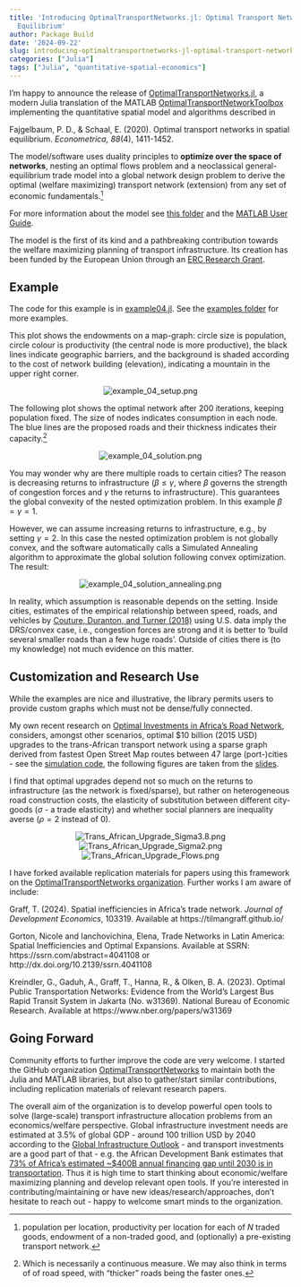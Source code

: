 ```yaml
---
title: 'Introducing OptimalTransportNetworks.jl: Optimal Transport Networks in Spatial
  Equilibrium'
author: Package Build
date: '2024-09-22'
slug: introducing-optimaltransportnetworks-jl-optimal-transport-networks-in-spatial-equilibrium
categories: ["Julia"]
tags: ["Julia", "quantitative-spatial-economics"]
---
```


I'm happy to announce the release of [OptimalTransportNetworks.jl](https://github.com/OptimalTransportNetworks/OptimalTransportNetworks.jl), a modern Julia translation of the MATLAB [OptimalTransportNetworkToolbox](https://github.com/OptimalTransportNetworks/OptimalTransportNetworkToolbox) implementing the quantitative spatial model and algorithms described in 

Fajgelbaum, P. D., & Schaal, E. (2020). Optimal transport networks in spatial equilibrium. *Econometrica, 88*(4), 1411-1452.

The model/software uses duality principles to **optimize over the space of networks**, nesting an optimal flows problem and a neoclassical general-equilibrium trade model into a global network design problem to derive the optimal (welfare maximizing) transport network (extension) from any set of economic fundamentals.^[population per location, productivity per location for each of *N* traded goods, endowment of a non-traded good, and (optionally) a pre-existing transport network.]


For more information about the model see [this folder](https://github.com/OptimalTransportNetworks/OptimalTransportNetworkToolbox/tree/main/docs/paper_materials) and the [MATLAB User Guide](https://raw.githubusercontent.com/OptimalTransportNetworks/OptimalTransportNetworkToolbox/main/docs/User%20Guide.pdf). 

The model is the first of its kind and a pathbreaking contribution towards the welfare maximizing planning of transport infrastructure. Its creation has been funded by the European Union through an [ERC Research Grant](https://cordis.europa.eu/project/id/804095). 

## Example

The code for this example is in [example04.jl](https://github.com/OptimalTransportNetworks/OptimalTransportNetworks.jl/blob/main/examples/example04.jl). See the [examples folder](https://github.com/OptimalTransportNetworks/OptimalTransportNetworks.jl/blob/main/examples) for more examples.

This plot shows the endowments on a map-graph: circle size is population, circle colour is productivity (the central node is more productive), the black lines indicate geographic barriers, and the background is shaded according to the cost of network building (elevation), indicating a mountain in the upper right corner. 


<p align="center">
<img src="example_04_setup.png" alt="example_04_setup.png"/>
</p>

The following plot shows the optimal network after 200 iterations, keeping population fixed. The size of nodes indicates consumption in each node. The blue lines are the proposed roads and their thickness indicates their capacity.^[Which is necessarily a continuous measure. We may also think in terms of of road speed, with "thicker" roads being the faster ones.]

<p align="center">
<img src="example_04_solution.png" alt="example_04_solution.png"/>
</p>

You may wonder why are there multiple roads to certain cities? The reason is decreasing returns to infrastructure ($\beta \leq \gamma$, where $\beta$ governs the strength of congestion forces and $\gamma$ the returns to infrastructure). This guarantees the global convexity of the nested optimization problem. In this example $\beta = \gamma = 1$. 

However, we can assume increasing returns to infrastructure, e.g., by setting $\gamma = 2$. In this case the nested optimization problem is not globally convex, and the software automatically calls a Simulated Annealing algorithm to approximate the global solution following convex optimization. The result: 

<p align="center">
<img src="example_04_solution_annealing.png" alt="example_04_solution_annealing.png"/>
</p>
  
In reality, which assumption is reasonable depends on the setting. Inside cities, estimates of the empirical relationship between speed, roads, and vehicles by [Couture, Duranton, and Turner (2018)](https://direct.mit.edu/rest/article-abstract/100/4/725/58505/Speed?redirectedFrom=fulltext) using U.S. data imply the DRS/convex case, i.e., congestion forces are strong and it is better to 'build several smaller roads than a few huge roads'. Outside of cities there is (to my knowledge) not much evidence on this matter. 

## Customization and Research Use

While the examples are nice and illustrative, the library permits users to provide custom graphs which must not be dense/fully connected. 

My own recent research on [Optimal Investments in Africa's Road Network](https://github.com/SebKrantz/OptimalAfricanRoads), considers, amongst other scenarios, optimal $10 billion (2015 USD) upgrades to the trans-African transport network using a sparse graph derived from fastest Open Street Map routes between 47 large (port-)cities - see the [simulation code](https://github.com/SebKrantz/OptimalAfricanRoads/blob/main/code/11_GE_simulation_trans_african/optimal_trans_african_networks_largest_pcities.jl), the following figures are taken from the [slides](https://www.dropbox.com/scl/fi/0mbk75tb4t5g9vl1tlxnx/presentation_WCA_CEPR.pdf?rlkey=sbispafuhwvslzsol0n2ey1hi&dl=0). 

I find that optimal upgrades depend not so much on the returns to infrastructure (as the network is fixed/sparse), but rather on heterogeneous road construction costs, the elasticity of substitution between different city-goods ($\sigma$ - a trade elasticity) and whether social planners are inequality averse ($\rho = 2$ instead of $0$). 

<p align="center">
<img src="Trans_African_Upgrade_Sigma3.8.png" alt="Trans_African_Upgrade_Sigma3.8.png" style="max-width: 100%"/>
<img src="Trans_African_Upgrade_Sigma2.png" alt="Trans_African_Upgrade_Sigma2.png" style="max-width: 100%"/>
<img src="Trans_African_Upgrade_Flows.png" alt="Trans_African_Upgrade_Flows.png" style="max-width: 100%"/>
</p>


I have forked available replication materials for papers using this framework on the [OptimalTransportNetworks organization](https://github.com/OptimalTransportNetworks). Further works I am aware of include:

Graff, T. (2024). Spatial inefficiencies in Africa’s trade network. *Journal of Development Economics*, 103319. Available at https://tilmangraff.github.io/

Gorton, Nicole and Ianchovichina, Elena, Trade Networks in Latin America: Spatial Inefficiencies and Optimal Expansions. Available at SSRN: https://ssrn.com/abstract=4041108 or http://dx.doi.org/10.2139/ssrn.4041108

Kreindler, G., Gaduh, A., Graff, T., Hanna, R., & Olken, B. A. (2023). Optimal Public Transportation Networks: Evidence from the World's Largest Bus Rapid Transit System in Jakarta (No. w31369). National Bureau of Economic Research. Available at https://www.nber.org/papers/w31369


## Going Forward

Community efforts to further improve the code are very welcome. I started the GitHub organization [OptimalTransportNetworks](https://github.com/OptimalTransportNetworks) to maintain both the Julia and MATLAB libraries, but also to gather/start similar contributions, including replication materials of relevant research papers. 

The overall aim of the organization is to develop powerful open tools to solve (large-scale) transport infrastructure allocation problems from an economics/welfare perspective. Global infrastructure investment needs are estimated at 3.5\% of global GDP - around 100 trillion USD by 2040 according to the [Global Infrastructure Outlook](https://cdn.gihub.org/outlook/live/methodology/Global+Infrastructure+Outlook+factsheet+-+June+2018.pdf) - and transport investments are a good part of that - e.g. the African Development Bank estimates that [73% of Africa's estimated ~$400B annual financing gap until 2030 is in transportation](https://www.afdb.org/en/news-and-events/scaling-financing-key-accelerating-africas-structural-transformation-73244). Thus it is high time to start thinking about economic/welfare maximizing planning and develop relevant open tools. If you're interested in contributing/maintaining or have new ideas/research/approaches, don't hesitate to reach out - happy to welcome smart minds to the organization.